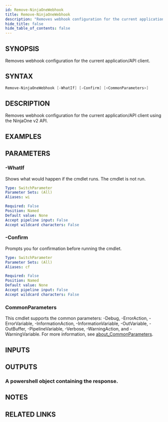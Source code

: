 ```yaml
---
id: Remove-NinjaOneWebhook
title: Remove-NinjaOneWebhook
description: "Removes webhook configuration for the current application/API client using the NinjaOne v2 API."
hide_title: false
hide_table_of_contents: false
---
```


## SYNOPSIS

Removes webhook configuration for the current application/API client.

## SYNTAX

```powershell
Remove-NinjaOneWebhook [-WhatIf] [-Confirm] [<CommonParameters>]
```

## DESCRIPTION

Removes webhook configuration for the current application/API client using the NinjaOne v2 API.

## EXAMPLES

## PARAMETERS

### -WhatIf

Shows what would happen if the cmdlet runs.
The cmdlet is not run.

```yaml
Type: SwitchParameter
Parameter Sets: (All)
Aliases: wi

Required: False
Position: Named
Default value: None
Accept pipeline input: False
Accept wildcard characters: False
```

### -Confirm

Prompts you for confirmation before running the cmdlet.

```yaml
Type: SwitchParameter
Parameter Sets: (All)
Aliases: cf

Required: False
Position: Named
Default value: None
Accept pipeline input: False
Accept wildcard characters: False
```

### CommonParameters

This cmdlet supports the common parameters: -Debug, -ErrorAction, -ErrorVariable, -InformationAction, -InformationVariable, -OutVariable, -OutBuffer, -PipelineVariable, -Verbose, -WarningAction, and -WarningVariable. For more information, see [about_CommonParameters](http://go.microsoft.com/fwlink/?LinkID=113216).

## INPUTS

## OUTPUTS

### A powershell object containing the response.

## NOTES

## RELATED LINKS
